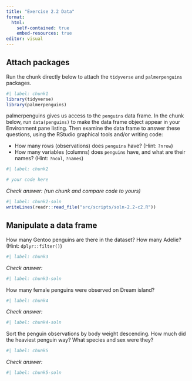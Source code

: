 ```yaml
---
title: "Exercise 2.2 Data"
format: 
  html:
    self-contained: true
    embed-resources: true
editor: visual
---
```


## Attach packages

Run the chunk directly below to attach the `tidyverse` and `palmerpenguins` packages.

```r
#| label: chunk1
library(tidyverse)
library(palmerpenguins)
```

palmerpenguins gives us access to the `penguins` data frame. In the chunk below, run `data(penguins)` to make the data frame object appear in your Environment pane listing. Then examine the data frame to answer these questions, using the RStudio graphical tools and/or writing code:

-   How many rows (observations) does `penguins` have? (Hint: `?nrow`)
-   How many variables (columns) does `penguins` have, and what are their names? (Hint: `?ncol`, `?names`)

```r
#| label: chunk2

# your code here

```

*Check answer: (run chunk and compare code to yours)*

```r
#| label: chunk2-soln
writeLines(readr::read_file("src/scripts/soln-2.2-c2.R"))
```

## Manipulate a data frame

How many Gentoo penguins are there in the dataset? How many Adelie? (Hint: `dplyr::filter()`)

```r
#| label: chunk3
```

*Check answer:*

```r
#| label: chunk3-soln
```

How many female penguins were observed on Dream island?

```r
#| label: chunk4
```

*Check answer:*

```r
#| label: chunk4-soln
```

Sort the penguin observations by body weight descending. How much did the heaviest penguin way? What species and sex were they?

```r
#| label: chunk5
```

*Check answer:*

```r
#| label: chunk5-soln
```
